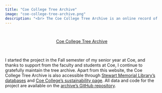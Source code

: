 ```yaml
---
title: "Coe College Tree Archive"
image: "coe-college-tree-archive.png"
description: "<br> The Coe College Tree Archive is an online record of trees on Coe College’s campus. By creating an online archive, the project attempts to collect valuable environmental data and promote engagement with Coe’s urban forest. The online archive features interactive maps, profiles of Coe’s trees, environmental benefit estimates, tips for tree identification, and opportunities to contribute to the archive."
---
```


<br>

<center>

<a class="button" href="https://coetreearchive.github.io">Coe College Tree Archive</a>

</center>

<br>

I started the project in the Fall semester of my senior year at Coe, and thanks to support from the faculty and students at Coe, I continue to gratefully maintain the tree archive. Apart from this website, the Coe College Tree Archive is also accessible through [Stewart Memorial Library's databases](https://coe.libguides.com/az.php) and [Coe College's sustainability page](https://www.coe.edu/why-coe/discover-coe/environmental-sustainability-coe-green). All data and code for the project are available on the [archive's GitHub repository](https://github.com/CoeTreeArchive/CoeTreeArchive.github.io).

